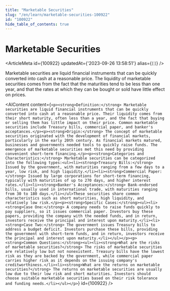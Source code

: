 ```yaml
---
title: "Marketable Securities"
slug: "/en/learn/marketable-securities-100922"
id: "100922"
hide_table_of_contents: true
---
```



# Marketable Securities

<ArticleMeta id={100922} updatedAt={'2023-09-26 13:58:51'} alias={`[]`} />
<div className='border-solid border-b border-t-0 my-4 border-[var(--ifm-color-gray-300)]' />

Marketable securities are liquid financial instruments that can be quickly converted into cash at a reasonable price. The liquidity of marketable securities comes from the fact that the maturities tend to be less than one year, and that the rates at which they can be bought or sold have little effect on prices.

<AIContent content={`<p><strong>Definition:</strong> Marketable securities are liquid financial instruments that can be quickly converted into cash at a reasonable price. Their liquidity comes from their short maturity, often less than a year, and the fact that buying or selling them has little impact on their price. Common marketable securities include Treasury bills, commercial paper, and banker's acceptances.</p><p><strong>Origin:</strong> The concept of marketable securities originated with the development of financial markets, particularly in the early 20th century. As financial markets matured, businesses and governments needed tools to quickly raise funds. The emergence of marketable securities met this need by providing convenient short-term financing.</p><p><strong>Categories and Characteristics:</strong> Marketable securities can be categorized into the following types:<ul><li><strong>Treasury Bills:</strong> Issued by the government, with maturities ranging from a few days to a year, low risk, and high liquidity.</li><li><strong>Commercial Paper:</strong> Issued by large corporations for short-term financing, typically with maturities of up to 270 days, and higher interest rates.</li><li><strong>Banker's Acceptances:</strong> Bank-endorsed bills, usually used in international trade, with maturities ranging from 30 to 180 days.</li></ul>These securities share common characteristics such as short maturities, high liquidity, and relatively low risk.</p><p><strong>Specific Cases:</strong><ul><li><strong>Case One:</strong> A company needs to raise funds quickly to pay suppliers, so it issues commercial paper. Investors buy these papers, providing the company with the needed funds, and in return, investors receive the principal and interest upon maturity.</li><li><strong>Case Two:</strong> The government issues Treasury bills to address a budget deficit. Investors purchase these bills, providing the government with short-term funds, and in return, investors receive the principal and interest upon maturity.</li></ul></p><p><strong>Common Questions:</strong><ul><li><strong>What are the risks of marketable securities?</strong> The risks of marketable securities are relatively low but not nonexistent. Treasury bills have the lowest risk as they are backed by the government, while commercial paper carries higher risk as it depends on the issuing company's creditworthiness.</li><li><strong>What are the returns on marketable securities?</strong> The returns on marketable securities are usually low due to their low risk and short maturities. Investors should choose suitable marketable securities based on their risk tolerance and funding needs.</li></ul></p>`} id={100922} />
